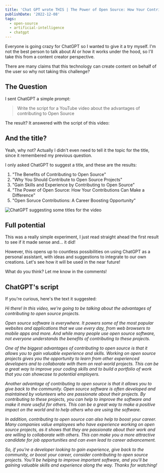 ```yaml
---
title: 'Chat GPT wrote THIS | The Power of Open Source: How Your Contributions Can Make a Difference'
publishDate: '2022-12-08'
tags:
  - open-source
  - artificial-intelligence
  - chatgpt
---
```



Everyone is going crazy for ChatGPT so I wanted to give it a try myself. I'm not the best person to talk about AI or how it works under the hood, so I'll take this from a content creator perspective.

There are many claims that this technology can create content on behalf of the user so why not taking this challenge?

## The Question

I sent ChatGPT a simple prompt:

> Write the script for a YouTube video about the advantages of contributing to Open Source

The result? It answered with the script of this video:

<YouTube id="MAj7d8C5p3o" />

## And the title?

Yeah, why not? Actually I didn't even need to tell it the topic for the title, since it remembered my previous question.

I only asked ChatGPT to suggest a title, and these are the results:

1. "The Benefits of Contributing to Open Source"
1. "Why You Should Contribute to Open Source Projects"
1. "Gain Skills and Experience by Contributing to Open Source"
1. "The Power of Open Source: How Your Contributions Can Make a Difference"
1. "Open Soruce Contributions: A Career Boosting Opportunity"


<Image src={chatgpt_video_title} alt="ChatGPT suggesting some titles for the video" />

## Full potential

This was a really simple experiment, I just read straight ahead the first result to see if it made sense and... it did!

However, this opens up to countless possibilities on using ChatGPT as a personal assistant, with ideas and suggestions to integrate to our own creations. Let's see how it will be used in the near future!

What do you think? Let me know in the comments!

## ChatGPT's script

If you're curious, here's the text it suggested:

_Hi there! In this video, we're going to be talking about the advantages of contributing to open source projects._

_Open source software is everywhere. It powers some of the most popular websites and applications that we use every day, from web browsers to mobile apps and more. And while many people use open source software, not everyone understands the benefits of contributing to these projects._

_One of the biggest advantages of contributing to open source is that it allows you to gain valuable experience and skills. Working on open source projects gives you the opportunity to learn from other experienced developers and to collaborate with them on real-world projects. This can be a great way to improve your coding skills and to build a portfolio of work that you can showcase to potential employers._

_Another advantage of contributing to open source is that it allows you to give back to the community. Open source software is often developed and maintained by volunteers who are passionate about their projects. By contributing to these projects, you can help to improve the software and make it more useful for others. This can be a great way to make a positive impact on the world and to help others who are using the software._

_In addition, contributing to open source can also help to boost your career. Many companies value employees who have experience working on open source projects, as it shows that they are passionate about their work and are willing to collaborate with others. This can make you a more attractive candidate for job opportunities and can even lead to career advancement._

_So, if you're a developer looking to gain experience, give back to the community, or boost your career, consider contributing to open source projects. You'll be helping to improve important software, and you'll be gaining valuable skills and experience along the way. Thanks for watching!_
